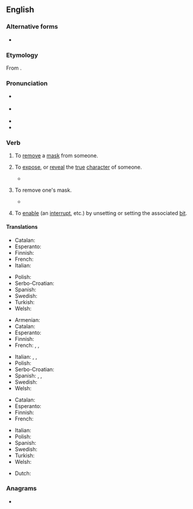 ==English==
{{was wotd|2010|November|9}}

===Alternative forms===
* {{l|en|unmasque}} {{qualifier|archaic}}

===Etymology===
From {{prefix|en|un|mask}}.

===Pronunciation===
* {{a|UK}} {{IPA|en|/ʌnˈmæsk/|/ʌnˈmɑːsk/}}
* {{a|US}} {{IPA|en|/ʌnˈmæsk/}}
* {{audio|en|en-au-unmask.ogg|Audio (AU)}}
* {{rhymes|en|æsk}}

===Verb===
{{en-verb}}

# {{lb|en|transitive}} To [[remove]] a [[mask]] from someone.
# {{lb|en|transitive}} To [[expose]], or [[reveal]] the [[true]] [[character]] of someone.
#* {{RQ:Shakespeare Hamlet Q1-2|act=I|scene=ii|url=https://books.google.com/books?id=jrU8AAAAYAAJ&pg=PT16|lines=35–36|passage=The Charieſt maide is prodigall enough, / If ſhe '''vnmaske''' hir beautie to the Moone.}}
# {{lb|en|intransitive}} To remove one's mask.
#* {{quote-book|en|year=1749|author=Henry Fielding|title=The History of Tom Jones, a Foundling|passage=But instead of a direct answer to so important a question, Jones began to be very importunate with the lady to '''unmask'''; and at length having prevailed, there appeared not Mrs Fitzpatrick, but the Lady Bellaston herself.}}
# {{lb|en|transitive|computing}} To [[enable]] (an [[interrupt]], etc.) by unsetting or setting the associated [[bit]].

====Translations====
{{trans-top|to remove a mask from someone}}
* Catalan: {{t+|ca|desemmarcar}}
* Esperanto: {{t|eo|senmaskigi}}
* Finnish: {{t+|fi|paljastaa}}
* French: {{t+|fr|démasquer}}
* Italian: {{t+|it|smascherare}}
{{trans-mid}}
* Polish: {{t+|pl|zrzucić maskę|pf}}
* Serbo-Croatian: {{t+|sh|raskrinkati}}
* Spanish: {{t+|es|desenmascarar}}
* Swedish: {{t|sv|avmaskera}}
* Turkish: {{t|tr|Birisinin maskesini düşürmek}}
* Welsh: {{t|cy|tynnu masg}}
{{trans-bottom}}

{{trans-top|to expose the true character of someone}}
* Armenian: {{t+|hy|դիմակազերծել}}
* Catalan: {{t+|ca|desemmarcar}}
* Esperanto: {{t|eo|senmaskigi}}
* Finnish: {{t+|fi|paljastaa}}
* French: {{t+|fr|révéler}}, {{t+|fr|dévoiler}}, {{t+|fr|démasquer}}
{{trans-mid}}
* Italian: {{t+|it|smascherare}}, {{t+|it|palesare}}, {{t+|it|scoprire}}
* Polish: {{t+|pl|zrzucić maskę|pf}}
* Serbo-Croatian: {{t+|sh|raskrinkati|sc=Latn}}
* Spanish: {{t+|es|descubrir}}, {{t+|es|revelar}}, {{t+|es|demostrar}}
* Swedish: {{t|sv|avmaskera}}
* Welsh: {{t+|cy|datguddio}}
{{trans-bottom}}

{{trans-top|to remove one's mask}}
* Catalan: {{t|ca|desemmarcar-se}}
* Esperanto: {{t|eo|senmaskiĝi}}
* Finnish: {{t|fi|[[paljastaa]] ([[kasvonsa]])}}
* French: {{t+|fr|démasquer|alt=se démasquer}}
{{trans-mid}}
* Italian: {{t|it|smascherarsi}}
* Polish: {{t+|pl|zrzucić maskę|pf}}
* Spanish: {{t+|es|desenmascararse}}
* Swedish: {{t|sv|ta av sin mask}}
* Turkish: {{t|tr|Birisinin maskesini düşürmek}}
* Welsh: {{t|cy|tynnu masg}}
{{trans-bottom}}

{{checktrans-top}}
* Dutch: {{t+check|nl|ontmaskeren}}
{{trans-mid}}
{{trans-bottom}}

===Anagrams===
* {{anagrams|en|a=akmnsu|Kumans|maskun}}